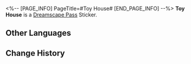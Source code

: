 <%-- [PAGE_INFO]
PageTitle=#Toy House#
[END_PAGE_INFO] --%>
{{Stub|Location information}}
{{Item Infobox
|id          = 223351
|image       = Dreamscape Pass Sticker Toy House.png{{subst:void|<!--$UPLOAD:<<SpriteOutput/TravelBrochure/StickFigures/223351.png>-<Dreamscape Pass Sticker Toy House.png>-<Item Icons>>-->}}
|type        = Dreamscape Pass Sticker
|type2       = A Certain Someone's Past Stickers
|invCategory = 
|rarity      = 4
|effect      = 
|description = Digital stickers that can be used to decorate the pages of the Dreamtour Handbook. They come in many different styles.
|source1     = [[Discover the comforting toy room in the Dreamscape]]
}}
{{Description|Tread cautiously. Don't crush a single grain of dreams.}}
'''Toy House''' is a [[Dreamscape Pass]] Sticker.

==Other Languages==
{{Other Languages
|en   = Toy House
|zhs  = 玩具屋
|zht  = 玩具屋
|ja   = おもちゃ屋
|ko   = 장난감 집
|es   = Casa de juguete
|fr   = Maison miniature
|ru   = Игрушечный домик
|th   = ห้องของเล่น
|vi   = Phòng Đồ Chơi
|de   = Spielzeughaus
|id   = Rumah Mainan
|pt   = Casa de Brinquedos
}}

==Change History==
{{Change History|2.0}}